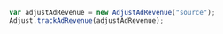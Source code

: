 ```jsx {1}
var adjustAdRevenue = new AdjustAdRevenue("source");
Adjust.trackAdRevenue(adjustAdRevenue);
```
